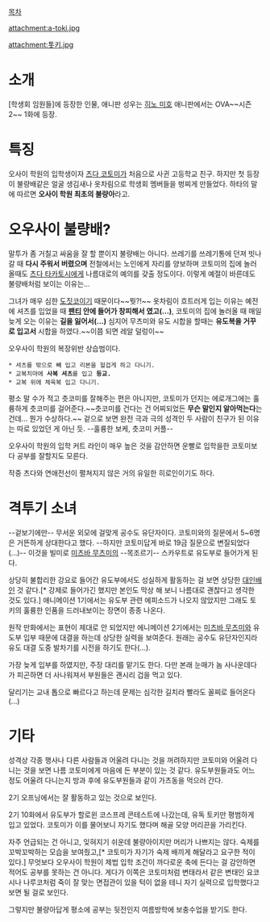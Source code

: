 [[목차]]

attachment:a-toki.jpg

attachment:톳키.jpg

= 소개 =
[학생회 임원들]에 등장한 인물, 애니판 성우는 [[히노 미호]] 애니판에서는 OVA~~시즌2~~ 1화에 등장.

= 특징 =
오사이 학원의 입학생이자 [[츠다 코토미]]가 처음으로 사귄 고등학교 친구. 하지만 첫 등장이 불량배같은 얼굴 생김새나 옷차림으로 학생회 멤버들을 벙찌게 만들었다. 하타의 말에 따르면 '''오사이 학원 최초의 불량아'''라고.

= 오우사이 불량배? =
말투가 좀 거칠고 싸움을 잘 할 뿐이지 불량배는 아니다. 쓰레기를 쓰레기통에 던져 빗나갈 때 '''다시 주워서 버렸으며''' 전철에서는 노인에게 자리를 양보하며 코토미의 집에 놀러올때도 [[츠다 타카토시]]에게 나름대로의 예의를 갖출 정도이다. 이렇게 예절이 바른데도 불량배처럼 보이는 이유는...

그녀가 매우 심한 [[도짓코]]이기 때문이다~~뭣?!~~
옷차림이 흐트러게 입는 이유는 예전에 셔츠를 입었을 때 '''[[팬티]] 안에 들어가 창피해서 였고(...)''', 코토미의 집에 놀러올 때 매일 늦게 오는 이유는 '''길을 잃어서(...)''' 심지어 무츠미와 유도 시합을 할때는 '''유도복을 거꾸로 입고서''' 시합을 하였다.~~이쯤 되면 레알 덜렁이~~

오우사이 학원의 복장위반 상습범이다.
 * 셔츠를 밖으로 빼 입고 리본을 헐겁게 하고 다니기.
 * 교복치마에 '''사복 셔츠'''를 입고 '''등교.'''
 * 교복 위에 체육복 입고 다니기.

평소 말 수가 적고 츳코미를 잘해주는 편은 아니지만, 코토미가 던지는 에로개그에는 훌륭하게 츳코미를 걸어준다.~~츳코미를 건다는 건 어찌되었든 '''무슨 말인지 알아먹는다'''는 건데... 뭔가 수상하다.~~ 겉으로 보면 완전 극과 극의 성격인 두 사람이 친구가 된 이유는 따로 있었던 게 아닌 듯. --훌륭한 보케, 츳코미 커플--

오우사이 학원의 입학 커트 라인이 매우 높은 것을 감안하면 운빨로 입학을한 코토미보다 공부를 잘할지도 모른다.

작중 츠다와 연애전선이 펼쳐지지 않은 거의 유일한 히로인이기도 하다. 

= 격투기 소녀 =
--겉보기에만-- 무서운 외모에 걸맞게 공수도 유단자이다. 코토미와의 질문에서 5~6명은 거뜬하게 상대한다고 했다. --하지만 코토미답게 바로 19금 질문으로 변질되었다(...)-- 이것을 빌미로 [[미츠바 무츠미]]의 --목조르기-- 스카우트로 유도부로 들어가게 된다.

상당히 불합리한 강요로 들어간 유도부에서도 성실하게 활동하는 걸 보면 상당한 [[대인배]]인 것 같다.[* 강제로 들어가긴 했지만 본인도 막상 해 보니 나름대로 괜찮다고 생각한 것도 있다.] 애니메이션 1기에서는 유도부 관련 에피소드가 나오지 않았지만 그래도 토키의 훌륭한 인품을 드러내보이는 장면이 종종 나온다.

원작 만화에서는 표현이 제대로 안 되었지만 에니메이션 2기에서는 [[미츠바 무츠미]]와 유도부 입부 때문에 대결을 하는데 상당한 실력을 보여준다. 원래는 공수도 유단자인지라 유도 대결 도중 발차기를 시전을 하기도 한다(...).

가장 늦게 입부를 하였지만, 주장 대리를 맡기도 한다. 다만 본래 눈매가 놈 사나운데다가 피곤하면 더 사나워져서 부원들은 괜시리 겁을 먹고 있다.

달리기는 교내 톱으로 빠르다고 하는데 문제는 심각한 길치라 빨라도 꼴찌로 들어온다(...)
= 기타 =
성격상 각종 행사나 다른 사람들과 어울려 다니는 것을 꺼려하지만 코토미와 어울려 다니는 것을 보면 나름 코토미에게 마음에 든 부분이 있는 것 같다. 유도부원들과도 어느 정도 어울려 다니는지 방과 후에 유도부원들과 같이 가츠동을 먹으러 간다.

2기 오프닝에서는 잘 활동하고 있는 것으로 보인다.

2기 10화에서 유도부가 할로윈 코스프레 콘테스트에 나갔는데, 유독 토키만 평범하게 입고 있었다. 코토미가 이를 물어보니 자기도 했다며 해골 모양 머리끈을 가리킨다.

자주 언급되는 건 아니고, 잊혀지기 쉬운데 불량아이지만 머리가 나쁘지는 않다. 숙제를 꼬박꼬박하는 모습을 보여줬고,[* 코토미가 자기가 숙제 배끼게 해달라고 요구한 적이 있다.] 무엇보다 오우사이 학원이 제법 입학 조건이 까다로운 축에 든다는 걸 감안하면 적어도 공부를 못하는 건 아니다. 게다가 이쪽은 코토미처럼 변태라서 같은 변태인 요코시나 나루코처럼 죽이 잘 맞는 면접관이 있을 턱이 없을 테니 자기 실력으로 입학했다고 보면 될 걸로 보인다. 

그렇지만 불량아답게 평소에 공부는 뒷전인지 여름방학에 보충수업을 받기도 한다.  
